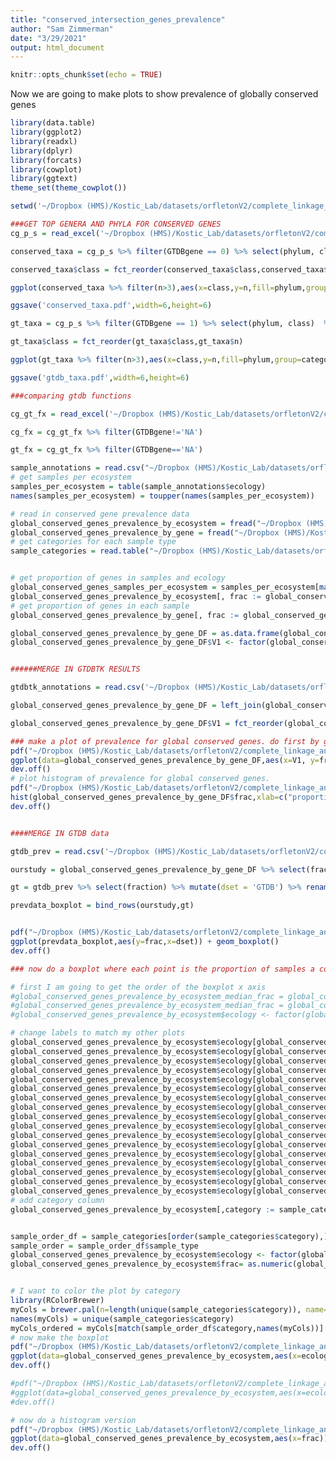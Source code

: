 ```yaml
---
title: "conserved_intersection_genes_prevalence"
author: "Sam Zimmerman"
date: "3/29/2021"
output: html_document
---
```


```r
knitr::opts_chunk$set(echo = TRUE)
```

Now we are going to make plots to show prevalence of globally conserved genes

```r
library(data.table)
library(ggplot2)
library(readxl)
library(dplyr)
library(forcats)
library(cowplot)
library(ggtext)
theme_set(theme_cowplot())

setwd('~/Dropbox (HMS)/Kostic_Lab/datasets/orfletonV2/complete_linkage_analysis/prevalence/')

###GET TOP GENERA AND PHYLA FOR CONSERVED GENES
cg_p_s = read_excel('~/Dropbox (HMS)/Kostic_Lab/datasets/orfletonV2/complete_linkage_analysis/figures/global_conserved_genes_prevalence_GTDB_annotated.xls')  %>% filter(phylum != 'NA',class != 'NA') %>% select(phylum,class,GTDBgene) %>% mutate(GTDBgene = if_else(GTDBgene == 'NA',0,1))

conserved_taxa = cg_p_s %>% filter(GTDBgene == 0) %>% select(phylum, class)  %>% group_by(phylum,class) %>% count %>% arrange(desc(n)) %>% mutate(category = 'This study')

conserved_taxa$class = fct_reorder(conserved_taxa$class,conserved_taxa$n)

ggplot(conserved_taxa %>% filter(n>3),aes(x=class,y=n,fill=phylum,group=category)) + geom_bar(stat='identity') + coord_flip()

ggsave('conserved_taxa.pdf',width=6,height=6)

gt_taxa = cg_p_s %>% filter(GTDBgene == 1) %>% select(phylum, class)  %>% group_by(phylum,class) %>% count %>% arrange(desc(n))%>% mutate(category = 'GTDB')

gt_taxa$class = fct_reorder(gt_taxa$class,gt_taxa$n)

ggplot(gt_taxa %>% filter(n>3),aes(x=class,y=n,fill=phylum,group=category)) + geom_bar(stat='identity') + coord_flip()

ggsave('gtdb_taxa.pdf',width=6,height=6)

###comparing gtdb functions

cg_gt_fx = read_excel('~/Dropbox (HMS)/Kostic_Lab/datasets/orfletonV2/complete_linkage_analysis/figures/global_conserved_genes_prevalence_GTDB_annotated.xls')  %>% select(gene_name,V4,prokka_protein_name,GTDBgene)

cg_fx = cg_gt_fx %>% filter(GTDBgene!='NA')

gt_fx = cg_gt_fx %>% filter(GTDBgene=='NA')

sample_annotations = read.csv("~/Dropbox (HMS)/Kostic_Lab/datasets/orfletonV2/human_env_metadata_march_22_2021.csv",header=T,quote="")
# get samples per ecosystem
samples_per_ecosystem = table(sample_annotations$ecology)
names(samples_per_ecosystem) = toupper(names(samples_per_ecosystem))

# read in conserved gene prevalence data
global_conserved_genes_prevalence_by_ecosystem = fread("~/Dropbox (HMS)/Kostic_Lab/datasets/orfletonV2/complete_linkage_analysis/prevalence/global_conserved_genes_prevalence_by_ecosystem.txt",header=T,sep="\t")
global_conserved_genes_prevalence_by_gene = fread("~/Dropbox (HMS)/Kostic_Lab/datasets/orfletonV2/complete_linkage_analysis/prevalence/global_conserved_genes_prevalence_by_gene.txt",header=T,sep="\t")
# get categories for each sample type
sample_categories = read.table("~/Dropbox (HMS)/Kostic_Lab/datasets/orfletonV2/complete_linkage_analysis/boxplots_and_upset/sample_to_categories_conserved_genes.txt",sep="\t",header=T)


# get proportion of genes in samples and ecology
global_conserved_genes_samples_per_ecosystem = samples_per_ecosystem[match(global_conserved_genes_prevalence_by_ecosystem$ecology,names(samples_per_ecosystem))]
global_conserved_genes_prevalence_by_ecosystem[, frac := global_conserved_genes_prevalence_by_ecosystem$prev/global_conserved_genes_samples_per_ecosystem]
# get proportion of genes in each sample
global_conserved_genes_prevalence_by_gene[, frac := global_conserved_genes_prevalence_by_gene$prev/nrow(sample_annotations)]

global_conserved_genes_prevalence_by_gene_DF = as.data.frame(global_conserved_genes_prevalence_by_gene)
global_conserved_genes_prevalence_by_gene_DF$V1 <- factor(global_conserved_genes_prevalence_by_gene_DF$V1,levels = global_conserved_genes_prevalence_by_gene_DF$V1[order(global_conserved_genes_prevalence_by_gene_DF$frac,decreasing=TRUE)])


######MERGE IN GTDBTK RESULTS 

gtdbtk_annotations = read.csv('~/Dropbox (HMS)/Kostic_Lab/datasets/orfletonV2/complete_linkage_analysis/prevalence/gtdbtk_aligned_genes.csv') %>% filter(!is.na(GTDBgene))

global_conserved_genes_prevalence_by_gene_DF = left_join(global_conserved_genes_prevalence_by_gene_DF,gtdbtk_annotations,by=c('V1'='V2'))  %>% mutate(GTDBgene = if_else(is.na(GTDBgene),0,1))

global_conserved_genes_prevalence_by_gene_DF$V1 = fct_reorder(global_conserved_genes_prevalence_by_gene_DF$V1,desc(global_conserved_genes_prevalence_by_gene_DF$frac))

### make a plot of prevalence for global conserved genes. do first by gene. 
pdf("~/Dropbox (HMS)/Kostic_Lab/datasets/orfletonV2/complete_linkage_analysis/prevalence/figures/global_conserved_genes_prevalence.pdf",width=6)
ggplot(data=global_conserved_genes_prevalence_by_gene_DF,aes(x=V1, y=frac,fill=as.factor(GTDBgene)))+ scale_fill_manual(values=c("#999999", "#56B4E9")) + geom_bar(stat="identity") + theme(axis.ticks.x = element_blank(),panel.grid.major = element_blank(), panel.grid.minor = element_blank(), panel.background = element_blank(), axis.line = element_line(colour = "black")) + labs(x = "genes",y="proportion of samples") + geom_hline(yintercept=median(global_conserved_genes_prevalence_by_gene_DF$frac),color = "red")+theme(axis.title.x=element_blank(),axis.text.x=element_blank(),axis.ticks.x=element_blank())
dev.off()
# plot histogram of prevalence for global conserved genes.
pdf("~/Dropbox (HMS)/Kostic_Lab/datasets/orfletonV2/complete_linkage_analysis/prevalence/figures/global_conserved_genes_prevalence_hist.pdf",width=18)
hist(global_conserved_genes_prevalence_by_gene_DF$frac,xlab=c("proportion of samples"),ylab="frequency")
dev.off()


####MERGE IN GTDB data

gtdb_prev = read.csv('~/Dropbox (HMS)/Kostic_Lab/datasets/orfletonV2/complete_linkage_analysis/gtdb_tk_prevalence/prevalence_all_samples.txt',sep='\t')

ourstudy = global_conserved_genes_prevalence_by_gene_DF %>% select(frac) %>% mutate(dset = 'This study')

gt = gtdb_prev %>% select(fraction) %>% mutate(dset = 'GTDB') %>% rename(frac=fraction)

prevdata_boxplot = bind_rows(ourstudy,gt)


pdf("~/Dropbox (HMS)/Kostic_Lab/datasets/orfletonV2/complete_linkage_analysis/prevalence/figures/global_conserved_genes_prevalence_boxplot.pdf",width=4)
ggplot(prevdata_boxplot,aes(y=frac,x=dset)) + geom_boxplot() 
dev.off()

### now do a boxplot where each point is the proportion of samples a conserved gene was in for a specific ecosystem

# first I am going to get the order of the boxplot x axis
#global_conserved_genes_prevalence_by_ecosystem_median_frac = global_conserved_genes_prevalence_by_ecosystem[,.(median(frac)),by=ecology]
#global_conserved_genes_prevalence_by_ecosystem_median_frac = global_conserved_genes_prevalence_by_ecosystem_median_frac[order(global_conserved_genes_prevalence_by_ecosystem_median_frac$V1,decreasing = T)]
#global_conserved_genes_prevalence_by_ecosystem$ecology <- factor(global_conserved_genes_prevalence_by_ecosystem$ecology,levels = global_conserved_genes_prevalence_by_ecosystem_median_frac$ecology)

# change labels to match my other plots
global_conserved_genes_prevalence_by_ecosystem$ecology[global_conserved_genes_prevalence_by_ecosystem$ecology=="GUT"] = "human_gut"
global_conserved_genes_prevalence_by_ecosystem$ecology[global_conserved_genes_prevalence_by_ecosystem$ecology=="NASAL"] = "nasal"
global_conserved_genes_prevalence_by_ecosystem$ecology[global_conserved_genes_prevalence_by_ecosystem$ecology=="ORAL"] = "human_oral"
global_conserved_genes_prevalence_by_ecosystem$ecology[global_conserved_genes_prevalence_by_ecosystem$ecology=="VAGINAL"] = "vaginal"
global_conserved_genes_prevalence_by_ecosystem$ecology[global_conserved_genes_prevalence_by_ecosystem$ecology=="AQUATIC"] = "aquatic"
global_conserved_genes_prevalence_by_ecosystem$ecology[global_conserved_genes_prevalence_by_ecosystem$ecology=="MOUSE"] = "mice"
global_conserved_genes_prevalence_by_ecosystem$ecology[global_conserved_genes_prevalence_by_ecosystem$ecology=="SKIN"] = "skin"
global_conserved_genes_prevalence_by_ecosystem$ecology[global_conserved_genes_prevalence_by_ecosystem$ecology=="AIRWAYS"] = "airways"
global_conserved_genes_prevalence_by_ecosystem$ecology[global_conserved_genes_prevalence_by_ecosystem$ecology=="AQUATIC-SEDIMENT"] = "aquatic_sediment"
global_conserved_genes_prevalence_by_ecosystem$ecology[global_conserved_genes_prevalence_by_ecosystem$ecology=="PLANTS"] = "phyllosphere"
global_conserved_genes_prevalence_by_ecosystem$ecology[global_conserved_genes_prevalence_by_ecosystem$ecology=="RHIZOSPHERE"] = "rhizosphere"
global_conserved_genes_prevalence_by_ecosystem$ecology[global_conserved_genes_prevalence_by_ecosystem$ecology=="CORAL-REEF"] = "coral"
global_conserved_genes_prevalence_by_ecosystem$ecology[global_conserved_genes_prevalence_by_ecosystem$ecology=="CHICKEN"] = "chicken_ceceum"
global_conserved_genes_prevalence_by_ecosystem$ecology[global_conserved_genes_prevalence_by_ecosystem$ecology=="TERRESTRIAL-SOIL"] = "soil"
global_conserved_genes_prevalence_by_ecosystem$ecology[global_conserved_genes_prevalence_by_ecosystem$ecology=="MOOSE"] = "moose"
global_conserved_genes_prevalence_by_ecosystem$ecology[global_conserved_genes_prevalence_by_ecosystem$ecology=="COW"] = "cow"
global_conserved_genes_prevalence_by_ecosystem$ecology[global_conserved_genes_prevalence_by_ecosystem$ecology=="GLACIER-OR-PERMAFROST"] = "glacier_permafrost"
# add category column
global_conserved_genes_prevalence_by_ecosystem[,category := sample_categories[match(global_conserved_genes_prevalence_by_ecosystem$ecology,sample_categories$sample_type),"category"]]


sample_order_df = sample_categories[order(sample_categories$category),]
sample_order = sample_order_df$sample_type
global_conserved_genes_prevalence_by_ecosystem$ecology <- factor(global_conserved_genes_prevalence_by_ecosystem$ecology,levels = sample_order)
global_conserved_genes_prevalence_by_ecosystem$frac= as.numeric(global_conserved_genes_prevalence_by_ecosystem$frac)


# I want to color the plot by category
library(RColorBrewer)
myCols = brewer.pal(n=length(unique(sample_categories$category)), name="Dark2")
names(myCols) = unique(sample_categories$category)
myCols_ordered = myCols[match(sample_order_df$category,names(myCols))]
# now make the boxplot
pdf("~/Dropbox (HMS)/Kostic_Lab/datasets/orfletonV2/complete_linkage_analysis/prevalence/figures/global_conserved_genes_prevalence_per_ecosystem.pdf",width=18)
ggplot(data=global_conserved_genes_prevalence_by_ecosystem,aes(x=ecology, y=frac)) + geom_boxplot(aes(fill=category)) + theme(axis.text.x = element_text(angle = 75,vjust=0.5),panel.grid.major = element_blank(), panel.grid.minor = element_blank(), panel.background = element_blank(), axis.line = element_line(colour = "black")) + labs(x = "ecosystem",y="proportion of samples in an ecosystem") + theme(axis.text.x = element_markdown(colour =myCols_ordered)) + scale_fill_manual(name="Category",values = myCols_ordered)
dev.off()

#pdf("~/Dropbox (HMS)/Kostic_Lab/datasets/orfletonV2/complete_linkage_analysis/prevalence/figures/global_conserved_genes_prevalence_per_ecosystem.pdf",width=18)
#ggplot(data=global_conserved_genes_prevalence_by_ecosystem,aes(x=ecology, y=frac)) + geom_boxplot() + theme(axis.text.x = element_text(angle = 45,vjust=0.5),panel.grid.major = element_blank(), panel.grid.minor = element_blank(), panel.background = element_blank(), axis.line = element_line(colour = "black")) + labs(x = "ecosystem",y="proportion of samples in an ecosystem")
#dev.off()

# now do a histogram version
pdf("~/Dropbox (HMS)/Kostic_Lab/datasets/orfletonV2/complete_linkage_analysis/prevalence/figures/global_conserved_genes_prevalence_per_ecosystem_hist.pdf",width=18,height=18)
ggplot(data=global_conserved_genes_prevalence_by_ecosystem,aes(x=frac)) + geom_histogram() + theme(axis.text.x = element_text(angle = 45,vjust=0.5),panel.grid.major = element_blank(), panel.grid.minor = element_blank(), panel.background = element_blank(), axis.line = element_line(colour = "black")) + labs(x = "proportion of samples in an ecosystem",y="frequency") + facet_grid(rows = vars(ecology),scales = "free_x")
dev.off()

```

